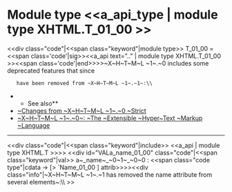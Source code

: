 =Module type <<a_api_type | module type XHTML.T_01_00 >> =
<<div class="code"|<<span class="keyword"|module type>> T_01_00 = <<span class='code'|sig>><<a_api text=".." | module type XHTML.T_01_00 >><<span class='code'|end>>>>~X~H~T~M~L ~1~.~0 includes some deprecated features that since
    have been removed from ~X~H~T~M~L ~1~.~1~:\\
**See also**
* [[http://www.w3.org/TR/xhtml11/changes.html#a_changes|~Changes from ~X~H~T~M~L ~1~.~0 ~Strict]]
* [[http://www.w3.org/TR/2000/REC-xhtml1-20000126/|~X~H~T~M~L ~1~.~0~: ~The ~Extensible ~Hyper~Text ~Markup ~Language]]


----
<<div class="code"|<<span class="keyword"|include>> <<a_api | module type XHTML.T >>>>
<<div id="VALa_name_01_00" class="code"|<<span class="keyword"|val>> a~_name~_~0~1~_~0~0 : <<span class="code type"|cdata -> [> `Name_01_00 ] attrib>>>><<div class="info"|~X~H~T~M~L ~1~.~1 has removed the name attribute from several elements~:\\
>>
